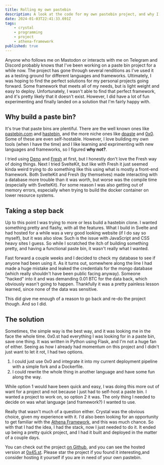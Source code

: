 ```yaml
---
title: Rolling my own pastebin
description: A look at the code for my own pastebin project, and why I'm not using 0x0.st
date: 2024-01-03T22:41:33.691Z
tags:
    - crystal
    - programming
    - project
    - athena-framework
published: true
---
```


Anyone who follows me on Mastodon or interacts with me on Telegram and Discord probably knows that I've been working on a paste bin project for a while now. The project has gone through several renditions as I've used it as a testing ground for different languages and frameworks. Ultimately, I was hoping to find the perfect solutions for my personal projects going forward. Some framework that meets all of my needs, but is light weight and easy to deploy. Unfortunately, I wasn't able to find that perfect framework, and it's pretty likely that it doesn't exist. However, I did have a lot of fun experimenting and finally landed on a solution that I'm fairly happy with.

## Why build a paste bin?

It's true that paste bins are plentiful. There are the well known ones like [pastebin.com](https://pastebin.com) and [hastebin](https://hasteb.in), and the more niche ones like [dpaste](https://dpaste.com) and [0x0](https://0x0.st). Some of these are even self-hostable. However, I love building my own tools (when I have the time) and I like learning and exprimenting with new languages and frameworks, so I figured __why not?__.

I tried using [Deno](https://deno.land) and [Fresh](hhttps://fresh.deno.dev) at first, but I honestly don't love the Fresh way of doing things. Next I tried SvelteKit, but like with Fresh it just seemed kinda weird trying to do something like this using what is mostly a front-end framework. Both SvelteKit and Fresh (by themselves) made interacting with a database more trouble than it was worth, but worse was the compile time (especially with SvelteKit). For some reason I was also getting out of memory errors, especially when trying to build the docker container on lower resource systems.

## Taking a step back

Up to this point I was trying to more or less build a hastebin clone. I wanted something pretty and flashy, with all the features. What I build in Svelte and had hosted for a while was a very good looking website (if I do say so myself), but it was also slow. Such is the issue with JavaScript and CSS heavy sites I guess. So while I scratched the itch of building something pretty, and having a functional paste bin, it wasn't really what I wanted.

Fast forward a couple weeks and I decided to check my database to see if anyone had been using it. As it turns out, somewhere along the line I had made a huge mistake and leaked the credentials for the mongo database (which really shouldn't have been public facing anyway). Someone "hacked" into it and was demanding 0.01 BTC for the data back, which obviously wasn't going to happen. Thankfully it was a pretty painless lesson learned, since none of the data was sensitive.

This did give me enough of a reason to go back and re-do the project though. And so I did.

## The solution

Sometimes, the simple way is the best way, and it was looking me in the face the whole time. 0x0.st had everything I was looking for in a paste bin, save one thing. It was written in Python using Flask, and I'm not a huge fan of either. Seeing as how I already had momentum on this project and I didn't just want to let it rot, I had two options.

1. I could just use 0x0 and integrate it into my current deployment pipeline with a simple fork and a Dockerfile.
2. I could rewrite the whole thing in another language and have some fun along the way.

While option 1 would have been quick and easy, I was doing this more out of want for a project and not because I just had to self-host a paste bin. I wanted a project to work on, so option 2 it was. The only thing I needed to decide on was what language (and framework?) I wanted to use.

Really that wasn't much of a question either. Crystal was the obvious choice, given my experience with it. I'd also been looking for an opportunity to get familiar with the [Athena Framework](https://athenaframework.org/), and this was much chance. So with that I had the idea, I had the stack, now I just needed to do it. It ended up being a pretty quick project, and I had it built and deployed in the matter of a couple days.

You can check out the project [on Github](https://github.com/watzon/paste69), and you can see the hosted version at [0x45.st](https://0x45.st). Please star the project if you found it interesting,and consider hosting it yourself if you are in need of your own pastebin.
